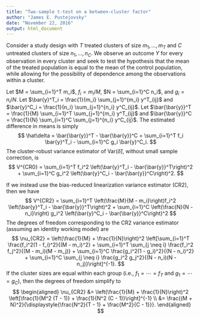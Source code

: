 ```yaml
---
title: "Two-sample t-test on a between-cluster factor"
author: "James E. Pustejovsky"
date: "November 22, 2016"
output: html_document
---
```


Consider a study design with $T$ treated clusters of size $m_1,...,m_T$ and $C$ untreated clusters of size $n_1,...,n_C$. We observe an outcome $Y$ for every observation in every cluster and seek to test the hypothesis that the mean of the treated population is equal to the mean of the control population, while allowing for the possibility of dependence among the observations within a cluster. 

Let $M = \sum_{i=1}^T m_i$, $f_i = m_i / M$, $N = \sum_{i=1}^C n_i$, and $g_i = n_i / N$. Let $\bar{y}^T_i = \frac{1}{m_i} \sum_{j=1}^{m_i} y^T_{ij}$ and $\bar{y}^C_i = \frac{1}{n_i} \sum_{j=1}^{n_i} y^C_{ij}$. Let $\bar{\bar{y}}^T = \frac{1}{M} \sum_{i=1}^T \sum_{j=1}^{m_i} y^T_{ij}$ and $\bar{\bar{y}}^C = \frac{1}{N} \sum_{i=1}^C \sum_{j=1}^{n_i} y^C_{ij}$. The estimated difference in means is simply
$$
\hat\delta = \bar{\bar{y}}^T - \bar{\bar{y}}^C = \sum_{i=1}^T f_i \bar{y}^T_i - \sum_{i=1}^C g_i \bar{y}^C_i.
$$
The cluster-robust variance estimator of $\text{Var}\left(\hat\delta\right)$, without small sample correction, is
$$
V^{CR0} = \sum_{i=1}^T f_i^2 \left(\bar{y}^T_i - \bar{\bar{y}}^T\right)^2 + \sum_{i=1}^C g_i^2 \left(\bar{y}^C_i - \bar{\bar{y}}^C\right)^2.
$$

If we instead use the bias-reduced linearization variance estimator (CR2), then we have
$$
V^{CR2} = \sum_{i=1}^T \left(\frac{M}{M - m_i}\right)f_i^2 \left(\bar{y}^T_i - \bar{\bar{y}}^T\right)^2 + \sum_{i=1}^C \left(\frac{N}{N - n_i}\right) g_i^2 \left(\bar{y}^C_i - \bar{\bar{y}}^C\right)^2
$$
The degrees of freedom corresponding to the CR2 variance estimator (assuming an identity working model) are
$$
\nu_{CR2} = \left(\frac{1}{M} + \frac{1}{N}\right)^2 \left[\sum_{i=1}^T \frac{f_i^2(1 - f_i)^2}{(M - m_i)^2} + \sum_{i=1}^T \sum_{j \neq i} \frac{f_i^2 f_j^2}{(M - m_i)(M - m_j)} + \sum_{i=1}^C \frac{g_i^2(1 - g_i)^2}{(N - n_i)^2} + \sum_{i=1}^C \sum_{j \neq i} \frac{g_i^2 g_j^2}{(N - n_i)(N - n_j)}\right]^{-1}.
$$
If the cluster sizes are equal within each group (i.e., $f_1 = \cdots = f_T$ and $g_1 = \cdots = g_C$), then the degrees of freedom simplify to 
$$
\begin{aligned}
\nu_{CR2} &= \left(\frac{1}{M} + \frac{1}{N}\right)^2 \left[\frac{1}{M^2 (T - 1)} + \frac{1}{N^2 (C - 1)}\right]^{-1} \\
&= \frac{(M + N)^2}{\displaystyle{\frac{N^2}{T - 1} + \frac{M^2}{C - 1}}}.
\end{aligned}
$$
